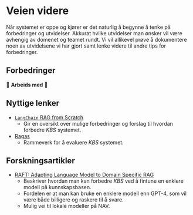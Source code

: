 # Veien videre {.sec-videre}

Når systemet er oppe og kjører er det naturlig å begynne å tenke på forbedringer
og utvidelser. Akkurat hvilke utvidelser man ønsker vil være avhengig av domenet
og teamet rundt. Vi vil allikevel prøve å dokumentere noen av utvidelsene vi har
gjort samt lenke videre til andre tips for forbedringer.

## Forbedringer

🚧 **Arbeids med** 🚧

## Nyttige lenker

- [`LangChain` RAG from
Scratch](https://github.com/langchain-ai/rag-from-scratch)
    - Gir en oversikt over mulige forbedringer og forslag til hvordan forbedre
    *KBS* systemet.
- [Ragas](https://docs.ragas.io/en/stable/index.html)
    - Rammeverk for å evaluere *KBS* systemet.

## Forskningsartikler

- [RAFT: Adapting Language Model to Domain Specific
RAG](https://techcommunity.microsoft.com/t5/ai-ai-platform-blog/raft-a-new-way-to-teach-llms-to-be-better-at-rag/ba-p/4084674)
    - Beskriver hvordan man kan forbedre *KBS* ved å fintune en enklere modell
    på kunnskapsbasen.
    - Fordelen er at man kan bruke en enklere modell enn GPT-4, som vil være
    både billigere og raskere til å svare.
    - Mulig vei til lokale modeller på NAV.
